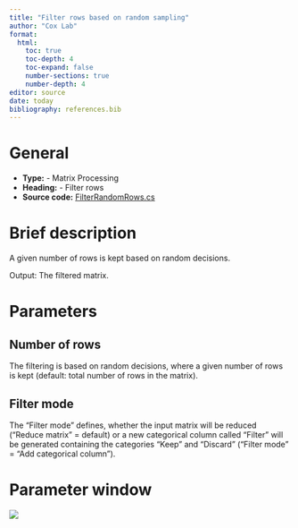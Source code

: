 ```yaml
---
title: "Filter rows based on random sampling"
author: "Cox Lab"
format: 
  html:
    toc: true
    toc-depth: 4
    toc-expand: false
    number-sections: true
    number-depth: 4
editor: source
date: today
bibliography: references.bib
---
```


# General

-   **Type:** - Matrix Processing
-   **Heading:** - Filter rows
-   **Source code:** [FilterRandomRows.cs](https://github.com/JurgenCox/perseus-plugins/blob/master/PerseusPluginLib/Filter/FilterRandomRows.cs)

# Brief description

A given number of rows is kept based on random decisions.

Output: The filtered matrix.

```{=html}
<!-- This comment and the line above it must be preserved when editing this file!
The recommended sections are these, but they may be changed on a case by case basis.
===== Detailed description =====
===== Parameters =====
===== Theoretical background =====
===== Examples =====
Make changes only below this line! -->
```
# Parameters

## Number of rows

The filtering is based on random decisions, where a given number of rows is kept (default: total number of rows in the matrix).

## Filter mode

The "Filter mode" defines, whether the input matrix will be reduced ("Reduce matrix" = default) or a new categorical column called "Filter" will be generated containing the categories "Keep" and "Discard" ("Filter mode" = "Add categorical column").

# Parameter window

![](images/filter_rows-filter_rows_based_on_random_sampling-edited.png)


